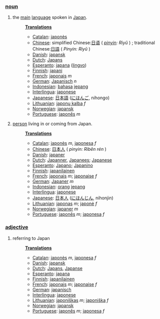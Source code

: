 ===[[noun]]===
#the [[main]] [[language]] spoken in [[Japan]].
#:'''[[Translation]]s'''
#:*[[Catalan]]: [[japonès]]
#:*[[Chinese]]: simplified Chinese:[[日语]] ( ''[[pinyin]]: Rìyǔ'' ) ; traditional Chinese:[[日語]] ( ''Pinyin: Rìyǔ'' )
#:*[[Danish]]: [[japansk]]
#:*[[Dutch]]: [[Japans]]
#:*[[Esperanto]]: [[japana]] ([[lingvo]])
#:*[[Finnish]]: [[japani]]
#:*[[French]]: [[japonais]] ''m''
#:*[[German]]: [[Japanisch]] ''n''
#:*[[Indonesian]]: [[bahasa]] [[jepang]]
#:*[[Interlingua]]: [[japonese]]
#:*[[Japanese]]: [[日本語]] ([[にほんご]], nihongo)
#:*[[Lithuanian]]: [[japonų kalba]] ''f''
#:*[[Norwegian]]: [[japansk]]
#:*[[Portuguese]]: [[japonês]] ''m''
#[[person]] living in or coming from Japan.
#:'''[[Translation]]s'''
#:*[[Catalan]]: [[japonès]] ''m'', [[japonesa]] ''f''
#:*[[Chinese]]: [[日本人]] ( ''pinyin: Rìběn rén'' )
#:*[[Danish]]: [[japaner]]
#:*[[Dutch]]: [[Japanner]], [[Japanees]]; [[Japanese]]
#:*[[Esperanto]]: [[Japano]]; [[Japanino]]
#:*[[Finnish]]: [[japanilainen]]
#:*[[French]]: [[japonais]] ''m''; [[japonaise]] ''f''
#:*[[German]]: [[Japaner]] ''m''
#:*[[Indonesian]]: [[orang]] [[jepang]]
#:*[[Interlingua]]: [[japonese]]
#:*[[Japanese]]: [[日本人]] ([[にほんじん]], nihonjin)
#:*[[Lithuanian]]: [[japonas]] ''m''; [[japonė]] ''f''
#:*[[Norwegian]]: [[japaner]] ''m''
#:*[[Portuguese]]: [[japonês]] ''m''; [[japonesa]] ''f''
===[[adjective]]===
#referring to Japan
#:'''[[Translation]]s'''
#:*[[Catalan]]: [[japonès]] ''m'', [[japonesa]] ''f''
#:*[[Danish]]: [[japansk]]
#:*[[Dutch]]: [[Japans]], [[Japanse]]
#:*[[Esperanto]]: [[japana]]
#:*[[Finnish]]: [[japanilainen]]
#:*[[French]]: [[japonais]] ''m''; [[japonaise]] ''f''
#:*[[German]]: [[japanisch]]
#:*[[Interlingua]]: [[japonese]]
#:*[[Lithuanian]]: [[japoniškas]] ''m''; [[japoniška]] ''f''
#:*[[Norwegian]]: [[japansk]]
#:*[[Portuguese]]: [[japonês]] ''m''; [[japonesa]] ''f''